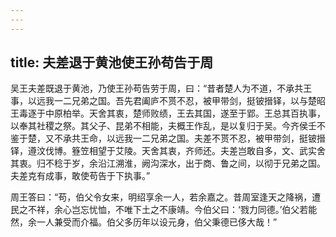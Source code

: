 ```yaml
---
---
---
```

title: 夫差退于黄池使王孙苟告于周
---


吴王夫差既退于黄池，乃使王孙苟告劳于周，曰：“昔者楚人为不道，不承共王事，以远我一二兄弟之国。吾先君阖庐不贳不忍，被甲带剑，挺铍搢铎，以与楚昭王毒逐于中原柏举。天舍其衷，楚师败绩，王去其国，遂至于郢。王总其百执事，以奉其社稷之祭。其父子、昆弟不相能，夫概王作乱，是以复归于吴。今齐侯壬不鉴于楚，又不承共王命，以远我一二兄弟之国。夫差不贳不忍，被甲带剑，挺铍搢铎，遵汶伐博。簦笠相望于艾陵。天舍其衷，齐师还。夫差岂敢自多，文、武实舍其衷。归不稔于岁，余沿江溯淮，阙沟深水，出于商、鲁之间，以彻于兄弟之国。夫差克有成事，敢使苟告于下执事。”

周王答曰：“苟，伯父令女来，明绍享余一人，若余嘉之。昔周室逢天之降祸，遭民之不祥，余心岂忘忧恤，不唯下土之不康靖。今伯父曰：‘戮力同德。’伯父若能然，余一人兼受而介福。伯父多历年以设元身，伯父秉德已侈大哉！”

